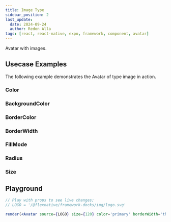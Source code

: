 ```yaml
---
title: Image Type
sidebar_position: 2
last_update:
  date: 2024-09-24
  author: Redon Alla
tags: [react, react-native, expo, framework, component, avatar]
---
```




Avatar with images.

## Usecase Examples

The following example demonstrates the Avatar of type image in action.

### Color

<ExampleWramper codeExample={ColorsMdx}>
<Colors />
</ExampleWramper>

### BackgroundColor

<ExampleWramper codeExample={BackgroundColorMdx}>
<BackgroundColor />
</ExampleWramper>

### BorderColor

<ExampleWramper codeExample={BorderColorMdx}>
<BorderColor />
</ExampleWramper>

### BorderWidth

<ExampleWramper codeExample={BorderWidthMdx}>
<BorderWidth />
</ExampleWramper>

### FillMode

<ExampleWramper codeExample={FillModeMdx}>
<FillMode />
</ExampleWramper>

### Radius

<ExampleWramper codeExample={RadiusMdx}>
<Radius />
</ExampleWramper>

### Size

<ExampleWramper codeExample={SizeMdx}>
<Size />
</ExampleWramper>

## Playground

```jsx live noInline
// Play with props to see live changes;
// LOGO = '/@flexnative/framework-docks/img/logo.svg'

render(<Avatar source={LOGO} size={120} color='primary' borderWidth='thin' fillMode='ghost' borderColor='crimson'/>);
```